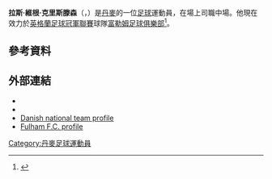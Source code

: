 {{noteTA
|G1=football
|G2=FAcup
}}

'''拉斯·維根·克里斯滕森'''（'''{{lang-da|Lasse Vigen Christensen}}'''，{{bd|1994年|8月15日}}）是[[丹麥|丹麥]]的一位[[足球|足球]]運動員，在場上司職中場。他現在效力於[[英格蘭足球冠軍聯賽|英格蘭足球冠軍聯賽]]球隊[[富勒姆足球俱樂部|富勒姆足球俱樂部]]<ref name="fulhamprofile">{{cite web|url=http://www.fulhamfc.com/the-teams/u21s/player-profiles/lasse-vigen-christensen|title=Lasse Vigen Christensen profile|publisher=Fulham FC|date=15 January 2014|accessdate=15 January 2014|deadurl=yes|archiveurl=https://web.archive.org/web/20140117045830/http://www.fulhamfc.com/the-teams/u21s/player-profiles/lasse-vigen-christensen|archivedate=2014年1月17日}}</ref>。

==參考資料==	
{{reflist}}	

==外部連結==
*{{Soccerbase|id=74008|name=Lasse Vigen Christensen}}
*{{soccerway|lasse-vigen-christensen/155066|Lasse Vigen Christensen}}
*[http://www.dbu.dk/landshold/Landsholdsdatabasen/LBaseplayerInfo.aspx?playerid=6770 Danish national team profile] {{Wayback|url=http://www.dbu.dk/landshold/Landsholdsdatabasen/LBaseplayerInfo.aspx?playerid=6770 |date=20201031102935 }}
*[https://web.archive.org/web/20140117045830/http://www.fulhamfc.com/the-teams/u21s/player-profiles/lasse-vigen-christensen Fulham F.C. profile]

{{DEFAULTSORT: Christensen, Lasse}}
[[Category:丹麥足球運動員|Category:丹麥足球運動員]]